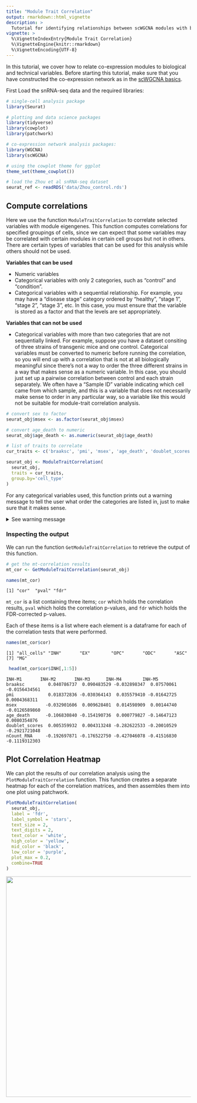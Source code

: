 ```yaml
---
title: "Module Trait Correlation"
output: rmarkdown::html_vignette
description: >
  Tutorial for identifying relationships between scWGCNA modules with biological and technical variables.
vignette: >
  %\VignetteIndexEntry{Module Trait Correlation}
  %\VignetteEngine{knitr::rmarkdown}
  %\VignetteEncoding{UTF-8}
---
```


In this tutorial, we cover how to relate co-expression modules to biological and
technical variables. Before starting this tutorial, make sure that you
have constructed the co-expression network as in the [scWGCNA basics](articles/basics_tutorial.html).

First Load the snRNA-seq data and the required libraries:
```r

# single-cell analysis package
library(Seurat)

# plotting and data science packages
library(tidyverse)
library(cowplot)
library(patchwork)

# co-expression network analysis packages:
library(WGCNA)
library(scWGCNA)

# using the cowplot theme for ggplot
theme_set(theme_cowplot())

# load the Zhou et al snRNA-seq dataset
seurat_ref <- readRDS('data/Zhou_control.rds')

```

## Compute correlations

Here we use the function `ModuleTraitCorrelation` to correlate selected variables
with module eigengenes. This function computes correlations for specified groupings
of cells, since we can expect that some variables may be correlated with certain
modules in certain cell groups but not in others. There are certain types of
variables that can be used for this analysis while others should not be used.

**Variables that can be used**

* Numeric variables
* Categorical variables with only 2 categories, such as "control" and "condition".
* Categorical variables with a sequential relationship. For example, you may have a
  "disease stage" category ordered by "healthy", "stage 1", "stage 2", "stage 3", etc.
  In this case, you must ensure that the variable is stored as a factor and that
  the levels are set appropriately.

**Variables that can not be used**

* Categorical variables with more than two categories that are not sequentially linked.
For example, suppose you have a dataset consiting of three strains of transgenic mice
and one control. Categorical variables must be converted to numeric before running the
correlation, so you will end up with a correlation that is not at all biologically
meaningful since there's not a way to order the three different strains in a way that
makes sense as a numeric variable. In this case, you should just set up a pairwise correlation between
control and each strain separately. We often have a "Sample ID" variable indicating
which cell came from which sample, and this is a variable that does not necessarily
make sense to order in any particular way, so a variable like this would not be
suitable for module-trait correlation analysis.

```r

# convert sex to factor
seurat_obj$msex <- as.factor(seurat_obj$msex)

# convert age_death to numeric
seurat_obj$age_death <- as.numeric(seurat_obj$age_death)

# list of traits to correlate
cur_traits <- c('braaksc', 'pmi', 'msex', 'age_death', 'doublet_scores', 'nCount_RNA', 'nFeature_RNA', 'total_counts_mt')

seurat_obj <- ModuleTraitCorrelation(
  seurat_obj,
  traits = cur_traits,
  group.by='cell_type'
)

```

For any categorical variables used, this function prints out a warning message
to tell the user what order the categories are listed in, just to make sure that it
makes sense.

<details> <summary> See warning message </summary>

```
Warning message:
In ModuleTraitCorrelation(seurat_obj, traits = cur_traits, group.by = "cell_type") :
  Trait msex is a factor with levels 0, 1. Levels will be converted to numeric IN THIS ORDER for the correlation, is this the expected order?
```

</details>

### Inspecting the output

We can run the function `GetModuleTraitCorrelation` to retrieve the output of this
function.

```r

# get the mt-correlation results
mt_cor <- GetModuleTraitCorrelation(seurat_obj)

names(mt_cor)

```

```
[1] "cor"  "pval" "fdr"
```

`mt_cor` is a list containing three items; `cor` which holds the correlation results,
`pval` which holds the correlation p-values, and `fdr` which holds the FDR-corrected p-values.

Each of these items is a list where each element is a dataframe for each of the
correlation tests that were performed.

```r
names(mt_cor$cor)
```

```
[1] "all_cells" "INH"       "EX"        "OPC"       "ODC"       "ASC"
[7] "MG"
```

```r
 head(mt_cor$cor$INH[,1:5])
```

```
INH-M1       INH-M2       INH-M3      INH-M4        INH-M5
braaksc         0.040786737  0.090483529 -0.032898347  0.07570061 -0.0156434561
pmi             0.018372836 -0.030364143  0.035579410 -0.01642725  0.0004368311
msex           -0.032901606  0.009628401  0.014598909  0.00144740 -0.0126589860
age_death      -0.106830840 -0.154190736  0.000779827 -0.14647123  0.0080354876
doublet_scores  0.005359932  0.004313248 -0.282622533 -0.20010529 -0.2921721048
nCount_RNA     -0.192697871 -0.176522750 -0.427046078 -0.41516830 -0.1119312303
```

## Plot Correlation Heatmap

We can plot the results of our correlation analysis using the
`PlotModuleTraitCorrelation` function. This function creates a separate heatmap
for each of the correlation matrices, and then assembles them into one plot
using patchwork. 

```r

PlotModuleTraitCorrelation(
  seurat_obj,
  label = 'fdr',
  label_symbol = 'stars',
  text_size = 2,
  text_digits = 2,
  text_color = 'white',
  high_color = 'yellow',
  mid_color = 'black',
  low_color = 'purple',
  plot_max = 0.2,
  combine=TRUE
)

```

<img src="figures/mt_correlation/ME_Trait_correlation_fdr.png" width="600" height="600">
